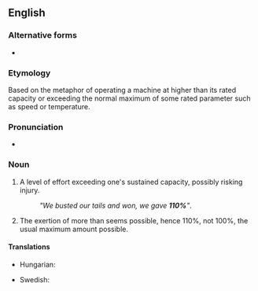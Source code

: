 ==English==

===Alternative forms===
* {{l|en|110%}}

===Etymology===
Based on the metaphor of operating a machine at higher than its rated capacity or exceeding the normal maximum of some rated parameter such as speed or temperature.

===Pronunciation===
* {{audio|en|en-au-a hundred and ten percent.ogg|Audio (AU)}}

===Noun===
{{head|en|noun}}

# {{lb|en|idiomatic|sports|informal}} A level of effort exceeding one's sustained capacity, possibly risking injury.
#: ''"We busted our tails and won, we gave '''110%'''"''.
# {{lb|en|idiomatic|colloquial}} The exertion of more than seems possible, hence 110%, not 100%, the usual maximum amount possible.

====Translations====
{{trans-top|level of effort exceeding one's sustained capacity}}
* Hungarian: {{t|hu|száztíz százalék}}
{{trans-mid}}
* Swedish: {{t|sv|hundratio procent|c}}
{{trans-bottom}}